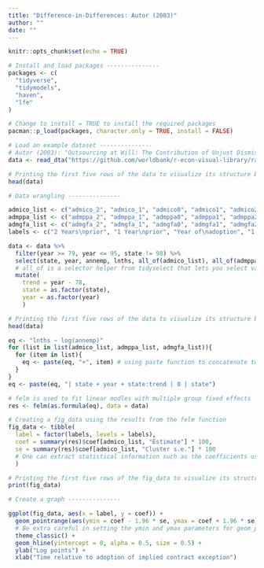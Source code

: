```yaml
---
title: "Difference-in-Differences: Autor (2003)"
author: ""
date: ""
---
```


```r
knitr::opts_chunk$set(echo = TRUE)
```

```r
# Install and load packages ---------------
packages <- c(
  "tidyverse",
  "tidymodels",
  "haven",
  "lfe"
)

# Change to install = TRUE to install the required packages
pacman::p_load(packages, character.only = TRUE, install = FALSE)

# Load an example dataset ---------------
# Autor (2003): "Outsourcing at Will: The Contribution of Unjust Dismissal Doctrine to the Growth of Employment Outsourcing"
data <- read_dta("https://github.com/worldbank/r-econ-visual-library/raw/master/Library/Data/autor-jole-2003.dta")

# Printing the first five rows of the data to visualize its structure before data wrangling
head(data)

# Data wrangling ---------------

admico_list <- c("admico_2", "admico_1", "admico0", "admico1", "admico2", "admico3", "mico4")
admppa_list <- c("admppa_2", "admppa_1", "admppa0", "admppa1", "admppa2", "admppa3", "mppa4")
admgfa_list <- c("admgfa_2", "admgfa_1", "admgfa0", "admgfa1", "admgfa2", "admgfa3", "mgfa4")
labels <- c("2 Years\nprior", "1 Year\nprior", "Year of\nadoption", "1 Year\nafter", "2 Years\nafter", "3 Years\nafter", "4+ Years\nafter") # using \n to create a new line (\ is an escape operator and \n means a new line)

data <- data %>%
  filter(year >= 79, year <= 95, state != 98) %>%
  select(state, year, annemp, lnths, all_of(admico_list), all_of(admppa_list), all_of(admgfa_list)) %>%
  # all_of is a selector helper from tidyselect that lets you select variables
  mutate(
    trend = year - 78,
    state = as.factor(state), 
    year = as.factor(year)
    )

# Printing the first five rows of the data to visualize its structure before data wrangling
head(data)

eq <- "lnths ~ log(annemp)"
for (list in list(admico_list, admppa_list, admgfa_list)){
  for (item in list){
    eq <- paste(eq, "+", item) # using paste function to concatenate two variables, separated by "+" in this case
  }
}
eq <- paste(eq, "| state + year + state:trend | 0 | state")

# felm is used to fit linear modles with multiple group fixed effects
res <- felm(as.formula(eq), data = data) 

# Creating a fig_data using the results from the felm function 
fig_data <- tibble(
  label = factor(labels, levels = labels),
  coef = summary(res)$coef[admico_list, "Estimate"] * 100,
  se = summary(res)$coef[admico_list, "Cluster s.e."] * 100
  # One can extract statistical information such as the coefficients using summary$(what_you_want_to_get)
  )

# Printing the first five rows of the fig_data to visualize its structrue
print(fig_data)

# Create a graph ---------------

ggplot(fig_data, aes(x = label, y = coef)) +
  geom_pointrange(aes(ymin = coef - 1.96 * se, ymax = coef + 1.96 * se)) +
  # Be extra careful in setting the ymin and ymax parameters for geom_pointrange
  theme_classic() +
  geom_hline(yintercept = 0, alpha = 0.5, size = 0.5) +
  ylab("Log points") +
  xlab("Time relative to adoption of implied contract exception")

```
